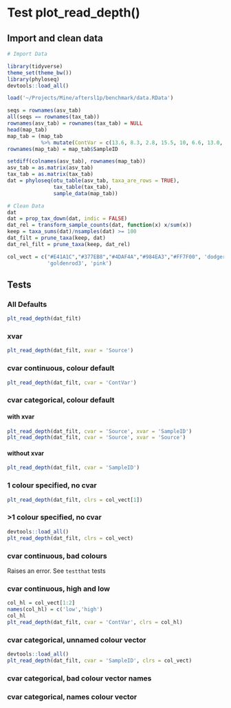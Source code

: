Test plot_read_depth()
======================

## Import and clean data

```r
# Import Data

library(tidyverse)
theme_set(theme_bw())
library(phyloseq)
devtools::load_all()

load('~/Projects/Mine/aftersl1p/benchmark/data.RData')

seqs = rownames(asv_tab)
all(seqs == rownames(tax_tab))
rownames(asv_tab) = rownames(tax_tab) = NULL
head(map_tab)
map_tab = (map_tab
           %>% mutate(ContVar = c(13.6, 8.3, 2.8, 15.5, 10, 6.6, 13.0, 11.5)))
rownames(map_tab) = map_tab$SampleID

setdiff(colnames(asv_tab), rownames(map_tab))
asv_tab = as.matrix(asv_tab)
tax_tab = as.matrix(tax_tab)
dat = phyloseq(otu_table(asv_tab, taxa_are_rows = TRUE),
               tax_table(tax_tab),
               sample_data(map_tab))

# Clean Data
dat
dat = prop_tax_down(dat, indic = FALSE)
dat_rel = transform_sample_counts(dat, function(x) x/sum(x))
keep = taxa_sums(dat)/nsamples(dat) >= 100
dat_filt = prune_taxa(keep, dat)
dat_rel_filt = prune_taxa(keep, dat_rel)

col_vect = c("#E41A1C","#377EB8","#4DAF4A","#984EA3","#FF7F00", 'dodgerblue2',
             'goldenrod3', 'pink')
```



## Tests

### All Defaults

```r
plt_read_depth(dat_filt)
```

### xvar

```r
plt_read_depth(dat_filt, xvar = 'Source')
```

### cvar continuous, colour default

```r
plt_read_depth(dat_filt, cvar = 'ContVar')
```

### cvar categorical, colour default

#### with xvar

```r
plt_read_depth(dat_filt, cvar = 'Source', xvar = 'SampleID')
plt_read_depth(dat_filt, cvar = 'Source', xvar = 'Source')
```

#### without xvar

```r
plt_read_depth(dat_filt, cvar = 'SampleID')
```


### 1 colour specified, no cvar

```r
plt_read_depth(dat_filt, clrs = col_vect[1])
```

### >1 colour specified, no cvar

```r
devtools::load_all()
plt_read_depth(dat_filt, clrs = col_vect)
```

### cvar continuous, bad colours

Raises an error. See `testthat` tests

### cvar continuous, high and low

```r
col_hl = col_vect[1:2]
names(col_hl) = c('low','high')
col_hl 
plt_read_depth(dat_filt, cvar = 'ContVar', clrs = col_hl)
```

### cvar categorical, unnamed colour vector

```r
devtools::load_all()
plt_read_depth(dat_filt, cvar = 'SampleID', clrs = col_vect)
```

### cvar categorical, bad colour vector names

### cvar categorical, names colour vector
